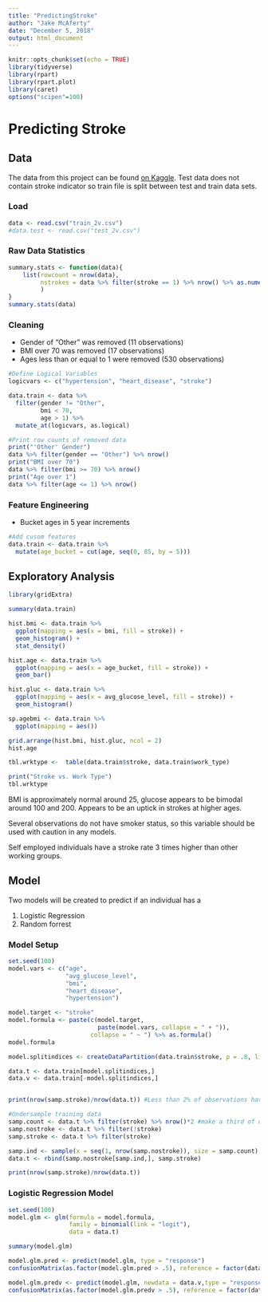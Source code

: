 ```yaml
---
title: "PredictingStroke"
author: "Jake McAferty"
date: "December 5, 2018"
output: html_document
---
```


```r
knitr::opts_chunk$set(echo = TRUE)
library(tidyverse)
library(rpart)
library(rpart.plot)
library(caret)
options("scipen"=100)
```
# Predicting Stroke

## Data
The data from this project can be found [on Kaggle](https://www.kaggle.com/asaumya/healthcare-dataset-stroke-data).  Test data does not contain stroke indicator so train file is split between test and train data sets.

### Load
```r
data <- read.csv("train_2v.csv")
#data.test <- read.csv("test_2v.csv")
```

### Raw Data Statistics

```r
summary.stats <- function(data){
    list(rowcount = nrow(data),
         nstrokes = data %>% filter(stroke == 1) %>% nrow() %>% as.numeric()
         )
}
summary.stats(data)
```

### Cleaning
* Gender of "Other" was removed (11 observations)
* BMI over 70 was removed (17 observations)
* Ages less than or equal to 1 were removed (530 observations)

```r
#Define Logical Variables
logicvars <- c("hypertension", "heart_disease", "stroke")

data.train <- data %>%
  filter(gender != "Other",
         bmi < 70,
         age > 1) %>%
  mutate_at(logicvars, as.logical)

#Print row counts of removed data
print("'Other' Gender")
data %>% filter(gender == "Other") %>% nrow()
print("BMI over 70")
data %>% filter(bmi >= 70) %>% nrow()
print("Age over 1")
data %>% filter(age <= 1) %>% nrow()
```

### Feature Engineering

* Bucket ages in 5 year increments
```r
#Add cusom features
data.train <- data.train %>%
  mutate(age_bucket = cut(age, seq(0, 85, by = 5)))
```
## Exploratory Analysis

```r
library(gridExtra)

summary(data.train)

hist.bmi <- data.train %>%
  ggplot(mapping = aes(x = bmi, fill = stroke)) +
  geom_histogram() +
  stat_density()

hist.age <- data.train %>%
  ggplot(mapping = aes(x = age_bucket, fill = stroke)) +
  geom_bar()

hist.gluc <- data.train %>%
  ggplot(mapping = aes(x = avg_glucose_level, fill = stroke)) +
  geom_histogram()

sp.agebmi <- data.train %>%
  ggplot(mapping = aes())

grid.arrange(hist.bmi, hist.gluc, ncol = 2)
hist.age

tbl.wrktype <-  table(data.train$stroke, data.train$work_type)

print("Stroke vs. Work Type")
tbl.wrktype
```
BMI is approximately normal around 25, glucose appears to be bimodal around 100 and 200.  Appears to be an uptick in strokes at higher ages.  

Several observations do not have smoker status, so this variable should be used with caution in any models.

Self employed individuals have a stroke rate 3 times higher than other working groups.

## Model
Two models will be created to predict if an individual has a 

1. Logistic Regression
2. Random forrest

### Model Setup
```r
set.seed(100)
model.vars <- c("age", 
                "avg_glucose_level", 
                "bmi", 
                "heart_disease",
                "hypertension")

model.target <- "stroke"
model.formula <- paste(c(model.target,
                         paste(model.vars, collapse = " + ")),
                       collapse = " ~ ") %>% as.formula()
model.formula

model.splitindices <- createDataPartition(data.train$stroke, p = .8, list = FALSE)

data.t <- data.train[model.splitindices,]
data.v <- data.train[-model.splitindices,]


print(nrow(samp.stroke)/nrow(data.t)) #Less than 2% of observations have a stroke

#Undersample training data
samp.count <- data.t %>% filter(stroke) %>% nrow()*2 #make a third of observations be true
samp.nostroke <- data.t %>% filter(!stroke)
samp.stroke <- data.t %>% filter(stroke)

samp.ind <- sample(x = seq(1, nrow(samp.nostroke)), size = samp.count)
data.t <- rbind(samp.nostroke[samp.ind,], samp.stroke)

print(nrow(samp.stroke)/nrow(data.t))
```

### Logistic Regression Model
```r
set.seed(100)
model.glm <- glm(formula = model.formula,
                 family = binomial(link = "logit"),
                 data = data.t)

summary(model.glm)

model.glm.pred <- predict(model.glm, type = "response")
confusionMatrix(as.factor(model.glm.pred > .5), reference = factor(data.t$stroke))

model.glm.predv <- predict(model.glm, newdata = data.v,type = "response")
confusionMatrix(as.factor(model.glm.predv > .5), reference = factor(data.v$stroke))
```